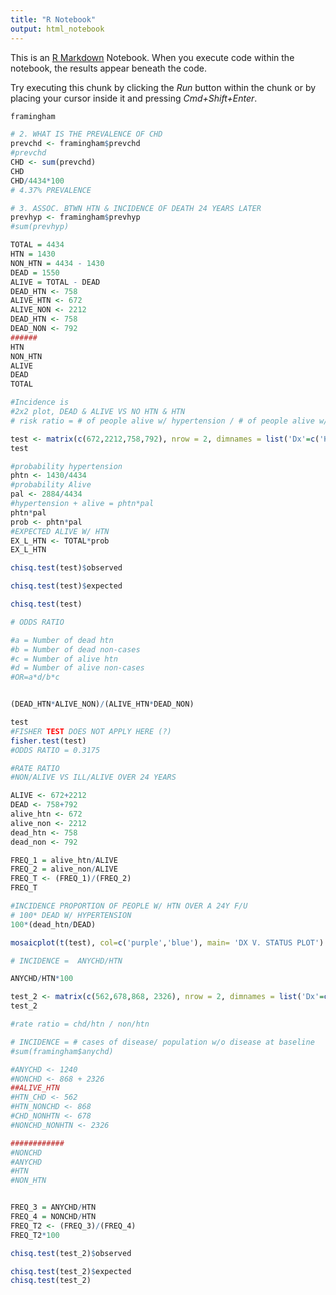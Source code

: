 ```yaml
---
title: "R Notebook"
output: html_notebook
---
```


This is an [R Markdown](http://rmarkdown.rstudio.com) Notebook. When you execute code within the notebook, the results appear beneath the code. 

Try executing this chunk by clicking the *Run* button within the chunk or by placing your cursor inside it and pressing *Cmd+Shift+Enter*. 

```r
framingham
```

```r
# 2. WHAT IS THE PREVALENCE OF CHD 
prevchd <- framingham$prevchd
#prevchd
CHD <- sum(prevchd)
CHD
CHD/4434*100
# 4.37% PREVALENCE
```


```r
# 3. ASSOC. BTWN HTN & INCIDENCE OF DEATH 24 YEARS LATER
prevhyp <- framingham$prevhyp
#sum(prevhyp)

TOTAL = 4434
HTN = 1430
NON_HTN = 4434 - 1430
DEAD = 1550
ALIVE = TOTAL - DEAD
DEAD_HTN <- 758
ALIVE_HTN <- 672
ALIVE_NON <- 2212
DEAD_HTN <- 758
DEAD_NON <- 792
######
HTN
NON_HTN
ALIVE
DEAD
TOTAL
```
```r
#Incidence is 
#2x2 plot, DEAD & ALIVE VS NO HTN & HTN
# risk ratio = # of people alive w/ hypertension / # of people alive w/o hypertension

test <- matrix(c(672,2212,758,792), nrow = 2, dimnames = list('Dx'=c('Hypertension',"Non-Case"), 'Status'=c('Alive','Dead')))
test

```


```r
#probability hypertension
phtn <- 1430/4434
#probability Alive
pal <- 2884/4434
#hypertension + alive = phtn*pal
phtn*pal
prob <- phtn*pal
#EXPECTED ALIVE W/ HTN
EX_L_HTN <- TOTAL*prob
EX_L_HTN
```


```r
chisq.test(test)$observed
```


```r
chisq.test(test)$expected
```


```r
chisq.test(test)
```


```r

# ODDS RATIO 

#a = Number of dead htn
#b = Number of dead non-cases
#c = Number of alive htn
#d = Number of alive non-cases
#OR=a*d/b*c


(DEAD_HTN*ALIVE_NON)/(ALIVE_HTN*DEAD_NON)

```


```r
test
#FISHER TEST DOES NOT APPLY HERE (?)
fisher.test(test)
#ODDS RATIO = 0.3175
```

```r
#RATE RATIO
#NON/ALIVE VS ILL/ALIVE OVER 24 YEARS

ALIVE <- 672+2212
DEAD <- 758+792
alive_htn <- 672
alive_non <- 2212
dead_htn <- 758
dead_non <- 792

FREQ_1 = alive_htn/ALIVE
FREQ_2 = alive_non/ALIVE
FREQ_T <- (FREQ_1)/(FREQ_2)
FREQ_T
```

```r
#INCIDENCE PROPORTION OF PEOPLE W/ HTN OVER A 24Y F/U
# 100* DEAD W/ HYPERTENSION
100*(dead_htn/DEAD)

```
```r
mosaicplot(t(test), col=c('purple','blue'), main= 'DX V. STATUS PLOT')

```

```r
# INCIDENCE =  ANYCHD/HTN

ANYCHD/HTN*100
```


```r
test_2 <- matrix(c(562,678,868, 2326), nrow = 2, dimnames = list('Dx'=c('Hypertension',"Non-Case"), 'Status'=c('CHD','NON CHD')))
test_2
```


```r

#rate ratio = chd/htn / non/htn

# INCIDENCE = # cases of disease/ population w/o disease at baseline
#sum(framingham$anychd)

#ANYCHD <- 1240
#NONCHD <- 868 + 2326
##ALIVE_HTN
#HTN_CHD <- 562
#HTN_NONCHD <- 868
#CHD_NONHTN <- 678
#NONCHD_NONHTN <- 2326

############
#NONCHD
#ANYCHD
#HTN
#NON_HTN


FREQ_3 = ANYCHD/HTN
FREQ_4 = NONCHD/HTN
FREQ_T2 <- (FREQ_3)/(FREQ_4)
FREQ_T2*100


```


```r
chisq.test(test_2)$observed

chisq.test(test_2)$expected
chisq.test(test_2)
```
